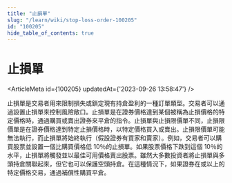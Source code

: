 ```yaml
---
title: "止損單"
slug: "/learn/wiki/stop-loss-order-100205"
id: "100205"
hide_table_of_contents: true
---
```



# 止損單

<ArticleMeta id={100205} updatedAt={'2023-09-26 13:58:47'} />
<div className='border-solid border-b border-t-0 my-4 border-[var(--ifm-color-gray-300)]' />

止損單是交易者用來限制損失或鎖定現有持倉盈利的一種訂單類型。交易者可以通過設置止損單來控制風險敞口。止損單是在證券價格達到某個被稱為止損價格的特定價格時，通過購買或賣出證券來平倉的指令。止損單與止損限價單不同，止損限價單是在證券價格達到特定止損價格時，以特定價格買入或賣出。止損限價單可能無法執行，而止損單將始終執行（假設證券有買家和賣家）。例如，交易者可以購買股票並設置一個比購買價格低 10％的止損單。如果股票價格下跌到這個 10％的水平，止損單將觸發並以最佳可用價格賣出股票。雖然大多數投資者將止損單與多頭持倉關聯起來，但它也可以保護空頭持倉。在這種情況下，如果證券在或以上的特定價格交易，通過補償性購買平倉。
